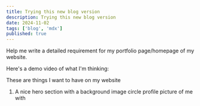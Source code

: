 ```yaml
---
title: Trying this new blog version
description: Trying this new blog version
date: 2024-11-02
tags: ['blog', 'mdx']
published: true
---
```


Help me write a detailed requirement for my portfolio page/homepage of my website.

Here's a demo video of what I'm thinking:

<YouTube id="qh3NGpYRG3I" title="Demo Video" />

These are things I want to have on my website

1. A nice hero section with a background image circle profile picture of me with
